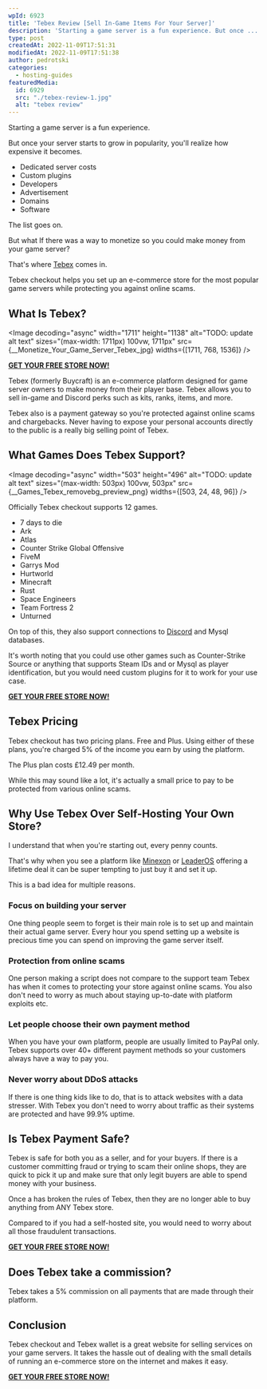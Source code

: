 ```yaml
---
wpId: 6923
title: 'Tebex Review [Sell In-Game Items For Your Server]'
description: 'Starting a game server is a fun experience. But once ...'
type: post
createdAt: 2022-11-09T17:51:31
modifiedAt: 2022-11-09T17:51:38
author: pedrotski
categories:
  - hosting-guides
featuredMedia:
  id: 6929
  src: "./tebex-review-1.jpg"
  alt: "tebex review"
---
```





Starting a game server is a fun experience.

But once your server starts to grow in popularity, you'll realize how expensive it becomes.

*   Dedicated server costs
*   Custom plugins
*   Developers
*   Advertisement
*   Domains
*   Software

The list goes on.

But what If there was a way to monetize so you could make money from your game server?

That's where [Tebex](https://affiliate.tebex.io/r/1a41e5e3-3fe2-43e8-9d6a-4cbc3594b26b) comes in.

Tebex checkout helps you set up an e-commerce store for the most popular game servers while protecting you against online scams.

## What Is Tebex?

<Image decoding="async" width="1711" height="1138" alt="TODO: update alt text" sizes="(max-width: 1711px) 100vw, 1711px" src={__Monetize_Your_Game_Server_Tebex_jpg} widths={[1711, 768, 1536]} />

[**GET YOUR FREE STORE NOW!**](https://www.ghostcap.com/get/tebex)

Tebex (formerly Buycraft) is an e-commerce platform designed for game server owners to make money from their player base. Tebex allows you to sell in-game and Discord perks such as kits, ranks, items, and more.

Tebex also is a payment gateway so you're protected against online scams and chargebacks. Never having to expose your personal accounts directly to the public is a really big selling point of Tebex.

## What Games Does Tebex Support?

<Image decoding="async" width="503" height="496" alt="TODO: update alt text" sizes="(max-width: 503px) 100vw, 503px" src={__Games_Tebex_removebg_preview_png} widths={[503, 24, 48, 96]} />

Officially Tebex checkout supports 12 games.

*   7 days to die
*   Ark
*   Atlas
*   Counter Strike Global Offensive
*   FiveM
*   Garrys Mod
*   Hurtworld
*   Minecraft
*   Rust
*   Space Engineers
*   Team Fortress 2
*   Unturned

On top of this, they also support connections to [Discord](https://discord.com/) and Mysql databases.

It's worth noting that you could use other games such as Counter-Strike Source or anything that supports Steam IDs and or Mysql as player identification, but you would need custom plugins for it to work for your use case.

[**GET YOUR FREE STORE NOW!**](https://www.ghostcap.com/get/tebex)

## Tebex Pricing

Tebex checkout has two pricing plans. Free and Plus. Using either of these plans, you're charged 5% of the income you earn by using the platform.

The Plus plan costs £12.49 per month.

While this may sound like a lot, it's actually a small price to pay to be protected from various online scams.

## Why Use Tebex Over Self-Hosting Your Own Store?

I understand that when you're starting out, every penny counts.

That's why when you see a platform like [Minexon](https://builtbybit.com/resources/minexon-minecraft-website-lifetime.24728/) or [LeaderOS](https://builtbybit.com/resources/lifetime-leaderos-minecraft-website.24590/) offering a lifetime deal it can be super tempting to just buy it and set it up.

This is a bad idea for multiple reasons.

### Focus on building your server

One thing people seem to forget is their main role is to set up and maintain their actual game server. Every hour you spend setting up a website is precious time you can spend on improving the game server itself.

### Protection from online scams

One person making a script does not compare to the support team Tebex has when it comes to protecting your store against online scams. You also don't need to worry as much about staying up-to-date with platform exploits etc.

### Let people choose their own payment method

When you have your own platform, people are usually limited to PayPal only. Tebex supports over 40+ different payment methods so your customers always have a way to pay you.

### Never worry about DDoS attacks

If there is one thing kids like to do, that is to attack websites with a data stresser. With Tebex you don't need to worry about traffic as their systems are protected and have 99.9% uptime.

## Is Tebex Payment Safe?

Tebex is safe for both you as a seller, and for your buyers. If there is a customer committing fraud or trying to scam their online shops, they are quick to pick it up and make sure that only legit buyers are able to spend money with your business.

Once a has broken the rules of Tebex, then they are no longer able to buy anything from ANY Tebex store.

Compared to if you had a self-hosted site, you would need to worry about all those fraudulent transactions.

[**GET YOUR FREE STORE NOW!**](https://www.ghostcap.com/get/tebex)

## Does Tebex take a commission?

Tebex takes a 5% commission on all payments that are made through their platform.

## Conclusion

Tebex checkout and Tebex wallet is a great website for selling services on your game servers. It takes the hassle out of dealing with the small details of running an e-commerce store on the internet and makes it easy.

[**GET YOUR FREE STORE NOW!**](https://www.ghostcap.com/get/tebex)